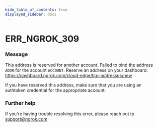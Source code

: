 ```yaml
---
hide_table_of_contents: true
displayed_sidebar: docs
---
```



# ERR_NGROK_309

### Message

This address is reserved for another account.
Failed to bind the address `ADDR` for the account `ACCOUNT`.
Reserve an address on your dashboard: https://dashboard.ngrok.com/cloud-edge/tcp-addresses/new

If you have reserved this address, make sure that you are using an
authtoken credential for the appropriate account.

### Further help

If you're having trouble resolving this error, please reach out to [support@ngrok.com](mailto:support@ngrok.com?subject=Help%20with%20ERR_NGROK_309)

<ErrorDetails error="err_ngrok_309" />
